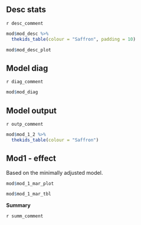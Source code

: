::: panel-tabset
## Desc stats

`r desc_comment`

```r
mod$mod_desc %>% 
  thekids_table(colour = "Saffron", padding = 10)
```

```r
mod$mod_desc_plot
```

## Model diag

`r diag_comment`

```r
mod$mod_diag
```

## Model output

`r outp_comment`

```r
mod$mod_1_2 %>% 
  thekids_table(colour = "Saffron")
```

## Mod1 - effect

Based on the minimally adjusted model.

```r
mod$mod_1_mar_plot
```

```r
mod$mod_1_mar_tbl
```
:::

::: column-margin
**Summary**

`r summ_comment`
:::
